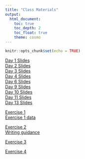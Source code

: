 ```yaml
---
title: "Class Materials"
output: 
  html_document:
    toc: true
    toc_depth: 2
    toc_float: true
    theme: cosmo
---
```


```r
knitr::opts_chunk$set(echo = TRUE)
```

[Day 1 Slides](https://docs.google.com/presentation/d/1D0X6nYeHfJJsaOIoABuxIeOdxeM52GzCsJwTEjeyI10/edit?usp=sharing)  
[Day 2 Slides](https://docs.google.com/presentation/d/1NcUOrmGJiFPihnbyhR_d-nRRqfwBpExNqRXyxripyIQ/edit?usp=sharing)  
[Day 3 Slides](https://docs.google.com/presentation/d/1NxV4tijdF7ork-cDcPO0l1yH9kHa0l_SDL7GeA3YZiA/edit?usp=sharing)  
[Day 4 Slides](https://docs.google.com/presentation/d/1qQo-iOuk-hnzJy8VavT7FbaqnqVOI30sbvMLVwEBYxY/edit?usp=sharing)  
[Day 6 Slides](https://docs.google.com/presentation/d/1dLXkp3-ZmUYlj9-4CJNJuo7H50KxV59fcOV9cWuCIDM/edit?usp=sharing)  
[Day 9 Slides](https://docs.google.com/presentation/d/1mN3DJQGblSwa5zBeh3zWd6slAuEpbrCcyIloznV0E0k/edit?usp=sharing)  
[Day 10 Slides](https://docs.google.com/presentation/d/1P5VuT-YuroLoD8-GM8RLJT2TWukpg9lmOE1LRCm8MSw/edit?usp=sharing)  
[Day 11 Slides](https://docs.google.com/presentation/d/18z7R2-OqcYATUgH_TXEYIz1oNjUG--2CjDx780d596A/edit?usp=sharing)  
[Day 13 Slides](https://docs.google.com/presentation/d/1iVKH_L-c0x88NzzCvsK4UlhLIIkSJ-YZiFfVdqv4BRI/edit?usp=sharing)

[Exercise 1](day1.html)  
[Exercise 1 data](https://tinyurl.com/yc72k45p)

[Exercise 2](day2.html)  
[Writing guidance](http://abacus.bates.edu/~ganderso/biology/resources/writing/HTWtablefigs.html#legends)

[Exercise 3](day3.html)  

[Exercise 4](day4.html)  
